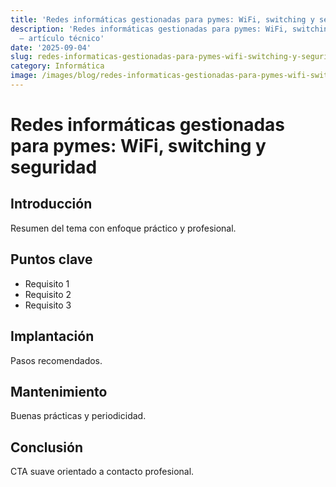 ```yaml
---
title: 'Redes informáticas gestionadas para pymes: WiFi, switching y seguridad'
description: 'Redes informáticas gestionadas para pymes: WiFi, switching y seguridad
  — artículo técnico'
date: '2025-09-04'
slug: redes-informaticas-gestionadas-para-pymes-wifi-switching-y-seguridad
category: Informática
image: /images/blog/redes-informaticas-gestionadas-para-pymes-wifi-switching-y-seguridad/redes-informaticas-gestionadas-para-pymes-wifi-switching-y-seguridad-hero-001.png
---
```


# Redes informáticas gestionadas para pymes: WiFi, switching y seguridad

## Introducción

Resumen del tema con enfoque práctico y profesional.

## Puntos clave

- Requisito 1
- Requisito 2
- Requisito 3

## Implantación

Pasos recomendados.

## Mantenimiento

Buenas prácticas y periodicidad.

## Conclusión

CTA suave orientado a contacto profesional.
